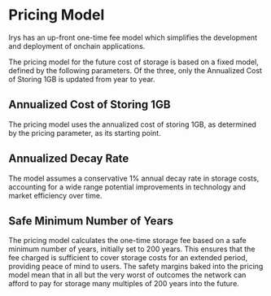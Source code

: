 
# Pricing Model

Irys has an up-front one-time fee model which simplifies the development and deployment of onchain applications.

The pricing model for the future cost of storage is based on a fixed model, defined by the following parameters. Of the three, only the Annualized Cost of Storing 1GB is updated from year to year.

## Annualized Cost of Storing 1GB

The pricing model uses the annualized cost of storing 1GB, as determined by the pricing parameter, as its starting point.

## Annualized Decay Rate

The model assumes a conservative 1% annual decay rate in storage costs, accounting for a wide range potential improvements in technology and market efficiency over time.

## Safe Minimum Number of Years

The pricing model calculates the one-time storage fee based on a safe minimum number of years, initially set to 200 years. This ensures that the fee charged is sufficient to cover storage costs for an extended period, providing peace of mind to users. The safety margins baked into the pricing model mean that in all but the very worst of outcomes the network can afford to pay for storage many multiples of 200 years into the future.
